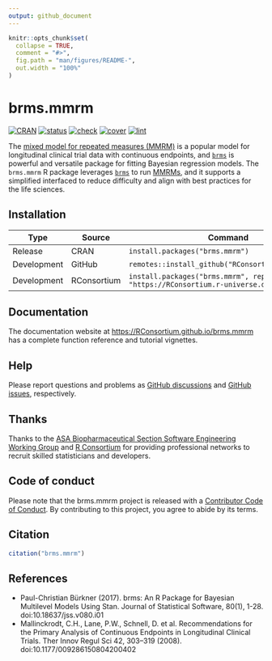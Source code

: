 ```yaml
---
output: github_document
---
```


```r
knitr::opts_chunk$set(
  collapse = TRUE,
  comment = "#>",
  fig.path = "man/figures/README-",
  out.width = "100%"
)
```

# brms.mmrm

[![CRAN](https://www.r-pkg.org/badges/version/brms.mmrm)](https://CRAN.R-project.org/package=brms.mmrm)
[![status](https://www.repostatus.org/badges/latest/WIP.svg)](https://www.repostatus.org/#WIP)
[![check](https://github.com/RConsortium/brms.mmrm/workflows/check/badge.svg)](https://github.com/RConsortium/brms.mmrm/actions?query=workflow%3Acheck)
[![cover](https://github.com/RConsortium/brms.mmrm/workflows/cover/badge.svg)](https://github.com/RConsortium/brms.mmrm/actions?query=workflow%3Acover)
[![lint](https://github.com/RConsortium/brms.mmrm/workflows/lint/badge.svg)](https://github.com/RConsortium/brms.mmrm/actions?query=workflow%3Alint)

The [mixed model for repeated measures (MMRM)](https://link.springer.com/article/10.1177/009286150804200402) is a popular model for longitudinal clinical trial data with continuous endpoints, and [`brms`](https://paul-buerkner.github.io/brms/) is powerful and versatile package for fitting Bayesian regression models. The `brms.mmrm` R package leverages [`brms`](https://paul-buerkner.github.io/brms/) to run [MMRMs](https://link.springer.com/article/10.1177/009286150804200402), and it supports a simplified interfaced to reduce difficulty and align with best practices for the life sciences.

## Installation

Type | Source | Command
---|---|---
Release | CRAN | `install.packages("brms.mmrm")`
Development | GitHub | `remotes::install_github("RConsortium/brms.mmrm")`
Development | RConsortium | `install.packages("brms.mmrm", repos = "https://RConsortium.r-universe.dev")`

## Documentation

The documentation website at <https://RConsortium.github.io/brms.mmrm> has a complete function reference and tutorial vignettes.

## Help

Please report questions and problems as [GitHub discussions](https://github.com/RConsortium/brms.mmrm) and [GitHub issues](https://github.com/RConsortium/brms.mmrm), respectively.

## Thanks

Thanks to the [ASA Biopharmaceutical Section Software Engineering Working Group](https://rconsortium.github.io/asa-biop-swe-wg/) and [R Consortium](https://www.r-consortium.org/) for providing professional networks to recruit skilled statisticians and developers.

## Code of conduct

Please note that the brms.mmrm project is released with a [Contributor Code of Conduct](https://contributor-covenant.org/version/2/1/CODE_OF_CONDUCT.html). By contributing to this project, you agree to abide by its terms.

## Citation

```r
citation("brms.mmrm")
```

## References

* Paul-Christian Bürkner (2017). brms: An R Package for Bayesian
  Multilevel Models Using Stan.
  Journal of Statistical Software, 80(1), 1-28.
  doi:10.18637/jss.v080.i01
* Mallinckrodt, C.H., Lane, P.W., Schnell, D. et al.
  Recommendations for the Primary Analysis of Continuous Endpoints
  in Longitudinal Clinical Trials.
  Ther Innov Regul Sci 42, 303–319 (2008).
  doi:10.1177/009286150804200402
